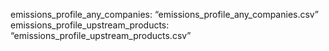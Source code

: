   emissions_profile_any_companies: "emissions_profile_any_companies.csv"
  emissions_profile_upstream_products: "emissions_profile_upstream_products.csv"
